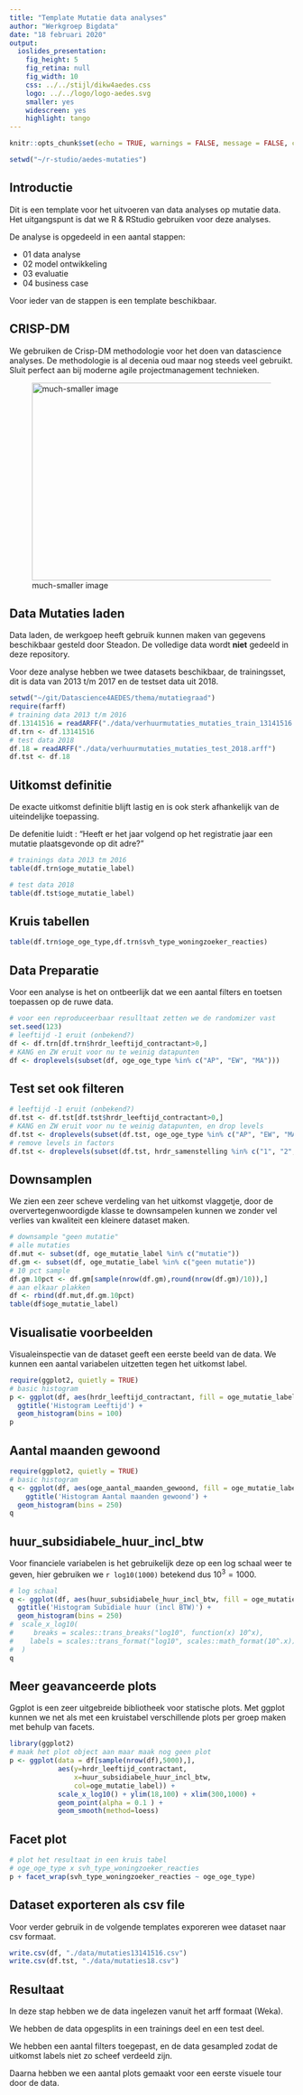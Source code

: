 ```yaml
---
title: "Template Mutatie data analyses"
author: "Werkgroep Bigdata"
date: "18 februari 2020"
output:
  ioslides_presentation: 
    fig_height: 5
    fig_retina: null
    fig_width: 10
    css: ../../stijl/dikw4aedes.css
    logo: ../../logo/logo-aedes.svg
    smaller: yes
    widescreen: yes
    highlight: tango
---
```


```r
knitr::opts_chunk$set(echo = TRUE, warnings = FALSE, message = FALSE, cache = FALSE)

setwd("~/r-studio/aedes-mutaties")
```

## Introductie

Dit is een template voor het uitvoeren van data analyses op mutatie data. Het uitgangspunt is dat we R & RStudio gebruiken voor deze analyses.

De analyse is opgedeeld in een aantal stappen:

* 01 data analyse
* 02 model ontwikkeling
* 03 evaluatie
* 04 business case

Voor ieder van de stappen is een template beschikbaar.

## CRISP-DM
We gebruiken de Crisp-DM methodologie voor het doen van datascience analyses. De methodologie is al decenia oud maar nog steeds veel gebruikt. Sluit perfect aan bij moderne agile projectmanagement technieken.

![much-smaller image](../../logo/dikw-crisp-dm.png){#id .class width=500 height=350px}

## Data Mutaties laden

Data laden, de werkgoep heeft gebruik kunnen maken van gegevens beschikbaar gesteld door Steadon. De volledige data wordt **niet** gedeeld in deze repository.

Voor deze analyse hebben we twee datasets beschikbaar, de trainingsset, dit is data van 2013 t/m 2017 en de testset data uit 2018.

```r
setwd("~/git/Datascience4AEDES/thema/mutatiegraad")
require(farff)
# training data 2013 t/m 2016
df.13141516 = readARFF("./data/verhuurmutaties_mutaties_train_13141516.arff")
df.trn <- df.13141516
# test data 2018
df.18 = readARFF("./data/verhuurmutaties_mutaties_test_2018.arff")
df.tst <- df.18
```

## Uitkomst definitie

De exacte uitkomst definitie blijft lastig en is ook sterk afhankelijk van de uiteindelijke toepassing.

De defenitie luidt : "Heeft er het jaar volgend op het registratie jaar een mutatie plaatsgevonde op dit adre?"

```r
# trainings data 2013 tm 2016
table(df.trn$oge_mutatie_label)
```

```r
# test data 2018
table(df.tst$oge_mutatie_label)
```

## Kruis tabellen

```r
table(df.trn$oge_oge_type,df.trn$svh_type_woningzoeker_reacties)
```

## Data Preparatie

Voor een analyse is het on ontbeerlijk dat we een aantal filters en toetsen toepassen op de ruwe data.


```r
# voor een reproduceerbaar resulltaat zetten we de randomizer vast
set.seed(123)
# leeftijd -1 eruit (onbekend?)
df <- df.trn[df.trn$hrdr_leeftijd_contractant>0,]
# KANG en ZW eruit voor nu te weinig datapunten
df <- droplevels(subset(df, oge_oge_type %in% c("AP", "EW", "MA"))) 
```

## Test set ook filteren
```r
# leeftijd -1 eruit (onbekend?)
df.tst <- df.tst[df.tst$hrdr_leeftijd_contractant>0,]
# KANG en ZW eruit voor nu te weinig datapunten, en drop levels
df.tst <- droplevels(subset(df.tst, oge_oge_type %in% c("AP", "EW", "MA"))) 
# remove levels in factors
df.tst <- droplevels(subset(df.tst, hrdr_samenstelling %in% c("1", "2", "3"))) 
```

## Downsamplen

We zien een zeer scheve verdeling van het uitkomst vlaggetje, door de oververtegenwoordigde klasse te downsampelen kunnen we zonder vel verlies van kwaliteit een kleinere dataset maken.

```r
# downsample "geen mutatie"
# alle mutaties
df.mut <- subset(df, oge_mutatie_label %in% c("mutatie"))
df.gm <- subset(df, oge_mutatie_label %in% c("geen mutatie"))
# 10 pct sample
df.gm.10pct <- df.gm[sample(nrow(df.gm),round(nrow(df.gm)/10)),]
# aan elkaar plakken
df <- rbind(df.mut,df.gm.10pct)
table(df$oge_mutatie_label)
```


## Visualisatie voorbeelden
Visualeinspectie van de dataset geeft een eerste beeld van de data. We kunnen een aantal variabelen uitzetten tegen het uitkomst label.

```r
require(ggplot2, quietly = TRUE)
# basic histogram
p <- ggplot(df, aes(hrdr_leeftijd_contractant, fill = oge_mutatie_label)) +
  ggtitle('Histogram Leeftijd') +
  geom_histogram(bins = 100)
p
```


## Aantal maanden gewoond

```r
require(ggplot2, quietly = TRUE)
# basic histogram
q <- ggplot(df, aes(oge_aantal_maanden_gewoond, fill = oge_mutatie_label)) + 
    ggtitle('Histogram Aantal maanden gewoond') +
  geom_histogram(bins = 250)
q
```

## huur_subsidiabele_huur_incl_btw
Voor financiele variabelen is het gebruikelijk deze op een log schaal weer te geven, hier gebruiken we `r log10(1000)` betekend dus $10^3= 1000$.

```r
# log schaal 
q <- ggplot(df, aes(huur_subsidiabele_huur_incl_btw, fill = oge_mutatie_label)) + 
  ggtitle('Histogram Subidiale huur (incl BTW)') +
  geom_histogram(bins = 250) 
#  scale_x_log10(
#     breaks = scales::trans_breaks("log10", function(x) 10^x),
#    labels = scales::trans_format("log10", scales::math_format(10^.x))
#  ) 
q
```


## Meer geavanceerde plots
Ggplot is een zeer uitgebreide bibliotheek voor statische plots.
Met ggplot kunnen we net als met een kruistabel verschillende plots per groep maken met behulp van facets.
```r
library(ggplot2)
# maak het plot object aan maar maak nog geen plot
p <- ggplot(data = df[sample(nrow(df),5000),], 
            aes(y=hrdr_leeftijd_contractant,
                x=huur_subsidiabele_huur_incl_btw,
                col=oge_mutatie_label)) + 
            scale_x_log10() + ylim(18,100) + xlim(300,1000) +
            geom_point(alpha = 0.1 ) +
            geom_smooth(method=loess)
```

## Facet plot
```r
# plot het resultaat in een kruis tabel 
# oge_oge_type x svh_type_woningzoeker_reacties 
p + facet_wrap(svh_type_woningzoeker_reacties ~ oge_oge_type)
```

## Dataset exporteren als csv file
Voor verder gebruik in de volgende templates exporeren wee dataset naar csv formaat.
```r
write.csv(df, "./data/mutaties13141516.csv")
write.csv(df.tst, "./data/mutaties18.csv")
```

## Resultaat

In deze stap hebben we de data ingelezen vanuit het arff formaat (Weka). 

We hebben de data opgesplits in een trainings deel en een test deel. 

We hebben een aantal filters toegepast, en de data gesampled zodat de uitkomst labels niet zo scheef verdeeld zijn.

Daarna hebben we een aantal plots gemaakt voor een eerste visuele tour door de data.
